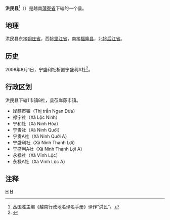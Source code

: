 {{Infobox Settlement
|name                   = 洪民县
|settlement_type        = 县
|official_name          = 
|other_name             = 
|native_name            = {{lang|vi|Huyện Hồng Dân}}
|nickname               = 
|motto                  = 
|image_skyline          = Sôngcáiblhg.jpg
|imagesize              = 
|image_caption          = 
|image_flag             = 
|flag_size              = 
|image_seal             = 
|seal_size              = 
|image_shield           = 
|shield_size            = 
|image_blank_emblem     = 
|blank_emblem_size      = 
|image_map              = {{Infobox mapframe|frame-width=250|zoom=10}}
|mapsize                = 
|map_caption            = 
|image_map1             = 
|mapsize1               = 
|map_caption1           = 
|pushpin_map            = Vietnam
|pushpin_label_position = bottom
|pushpin_map_caption    = 
|pushpin_map1           = 
|pushpin_label_position1= 
|pushpin_map_caption1   = 
|subdivision_type       = 国家
|subdivision_name       = {{flag|Vietnam}}
|subdivision_type1      = [[越南行政区划|省]]
|subdivision_name1      = [[薄寮省|薄寮省]]
|subdivision_type2      = 行政区划
|subdivision_name2      = 1市镇8社
|subdivision_type3      = 
|subdivision_name3      = 
|seat_type              = 县莅
|seat                   = {{link-vi|岸蒢市镇|Ngan Dừa}}
|government_type        = 
|leader_title           = 
|leader_name            = 
|leader_title1          = 
|leader_name1           = 
|established_title      = 
|established_date       = 
|area_magnitude         = 
|unit_pref              = 
|area_footnotes         = 
|area_total_km2         = 423.95
|area_land_km2          = 
|area_water_km2         = 
|area_water_percent     = 
|area_urban_km2         = 
|area_metro_km2         = 
|population_as_of       = 2018年
|population_footnotes   = 
|population_note        = 
|population_total       = 109993
|population_density_km2 = auto
|population_metro             = 
|population_density_metro_km2 = 
|population_urban             = 
|population_density_urban_km2 = 
|timezone               = [[越南标准时间|越南标准时间]]
|utc_offset             = +7
|elevation_footnotes    = 
|elevation_m            = 
|coor_type              = 
|coordinates            = 
|postal_code_type       = 
|postal_code            = 
|area_code              = 
|website                = [http://hongdan.baclieu.gov.vn/default.aspx 洪民县电子信息门户网站]
|footnotes              = 
}}
'''洪民县'''<ref>丛国胜主编《越南行政地名译名手册》译作“洪民”。</ref>（{{vie|v='''Huyện Hồng Dân'''}}）是越南[[薄寮省|薄寮省]]下辖的一个县。

==地理==
洪民县东接[[朔庄省|朔庄省]]，西接[[坚江省|坚江省]]，南接[[福隆县_(薄寮省)|福隆县]]，北接[[后江省|后江省]]。

==历史==
2008年8月1日，宁盛利社析置宁盛利A社<ref>{{Cite web |url=https://thuvienphapluat.vn/van-ban/Bo-may-hanh-chinh/Nghi-dinh-85-2008-ND-CP-dieu-chinh-dia-gioi-hanh-chinh-xa-thanh-lap-xa-thuoc-huyen-Dong-Hai-huyen-Hong-Dan-tinh-Bac-Lieu-69114.aspx |title=Nghị định 85/2008/NĐ-CP về việc điều chỉnh địa giới hành chính xã, thành lập xã thuộc huyện Đông Hải, huyện Hồng Dân, tỉnh Bạc Liêu |access-date=2020-04-17 |archive-date=2021-12-17 |archive-url=https://web.archive.org/web/20211217173508/https://thuvienphapluat.vn/van-ban/Bo-may-hanh-chinh/Nghi-dinh-85-2008-ND-CP-dieu-chinh-dia-gioi-hanh-chinh-xa-thanh-lap-xa-thuoc-huyen-Dong-Hai-huyen-Hong-Dan-tinh-Bac-Lieu-69114.aspx |dead-url=no }}</ref>。

==行政区划==
洪民县下辖1市镇8社，县莅岸蒢市镇。
*岸蒢市镇（Thị trấn Ngan Dừa）
*禄宁社（Xã Lộc Ninh）
*宁和社（Xã Ninh Hòa）
*宁贵社（Xã Ninh Quới）
*宁贵A社（Xã Ninh Quới A）
*宁盛利社（Xã Ninh Thạnh Lợi）
*宁盛利A社（Xã Ninh Thạnh Lợi A）
*永禄社（Xã Vĩnh Lộc）
*永禄A社（Xã Vĩnh Lộc A）

==注释==
{{reflist}}

{{薄寮省行政区划}}
{{越南九龙江三角洲之县市镇区域划分}}

[[Category:越南县份|H]]
[[Category:薄寮省|H]]